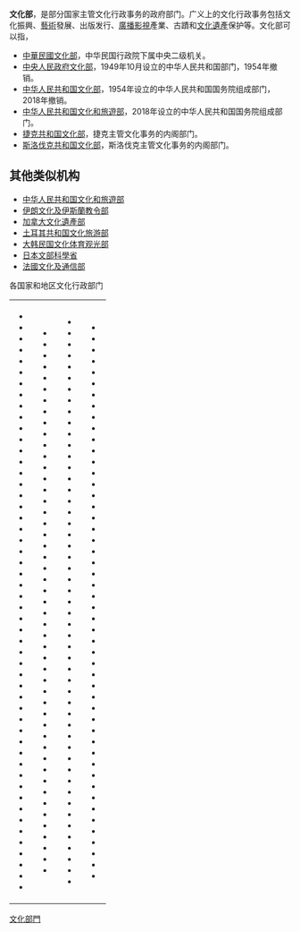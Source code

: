 '''文化部'''，是部分国家主管文化行政事务的政府部门。广义上的文化行政事务包括文化振興、[[藝術|藝術]]發展、出版发行、[[廣播|廣播]][[影視|影視]]產業、古蹟和[[文化遺產|文化遺產]]保护等。文化部可以指，

*[[中華民國文化部|中華民國文化部]]，中华民国行政院下属中央二级机关。
*[[中央人民政府文化部|中央人民政府文化部]]，1949年10月设立的中华人民共和国部门，1954年撤销。
*[[中华人民共和国文化部|中华人民共和国文化部]]，1954年设立的中华人民共和国国务院组成部门，2018年撤销。
*[[中华人民共和国文化和旅遊部|中华人民共和国文化和旅遊部]]，2018年设立的中华人民共和国国务院组成部门。
*[[捷克共和国文化部|捷克共和国文化部]]，捷克主管文化事务的内阁部门。
*[[斯洛伐克共和国文化部|斯洛伐克共和国文化部]]，斯洛伐克主管文化事务的内阁部门。

== 其他类似机构 ==
*[[中华人民共和国文化和旅遊部|中华人民共和国文化和旅遊部]]
*[[伊朗文化及伊斯蘭教令部|伊朗文化及伊斯蘭教令部]]
*[[加拿大文化遺產部|加拿大文化遺產部]]
*[[土耳其共和国文化旅游部|土耳其共和国文化旅游部]]
*[[大韩民国文化体育观光部|大韩民国文化体育观光部]]
*[[日本|日本]][[文部科學省|文部科學省]]
*[[法國文化及通信部|法國文化及通信部]]

; 各国家和地区文化行政部门
 {{Main category|各国文化部门}}
{|
|valign=top|
*{{flaglink|阿富汗|文化部}}
*{{flaglink|阿爾察赫|文化部}}
*{{flaglink|阿爾巴尼亞|文化部}}
*{{flaglink|阿爾及利亞|文化部}}
*{{flaglink|阿根廷|文化部}}
*{{flaglink|亞美尼亞|文化部}}
*{{flaglink|澳大利亞|文化部}}
*{{flaglink|奧地利|文化部}}
*{{flaglink|亞塞拜然|文化部}}
*{{flaglink|巴哈馬|文化部}}
*{{flaglink|巴林|文化部}}
*{{flaglink|孟加拉|文化部}}
*{{flaglink|巴貝多|文化部}}
*{{flaglink|白俄羅斯|文化部}}
*{{flaglink|比利時|文化部}}
*{{flaglink|貝里斯|文化部}}
*{{flaglink|貝南|文化部}}
*{{flaglink|不丹|文化部}}
*{{flaglink|玻利維亞|文化部}}
*{{flaglink|波斯尼亞和黑塞哥維那|文化部}}
*{{flaglink|波札那|文化部}}
*{{flaglink|巴西|文化部}}
*{{flaglink|汶萊|文化部}}
*{{flaglink|保加利亞|文化部}}
*{{flaglink|布吉納法索|文化部}}
*{{flaglink|蒲隆地|文化部}}
*{{flaglink|柬埔寨|文化部}}
*{{flaglink|喀麥隆|文化部}}
*{{flaglink|加拿大|文化遺產部}}
*{{flaglink|維德角|文化部}}
*{{flaglink|中非|文化部}}
*{{flaglink|乍得|文化部}}
*{{flaglink|智利|文化部}}
*{{flaglink|中華人民共和國|文化和旅遊部}}
*{{flaglink|哥倫比亞|文化部}}
*{{flaglink|葛摩|文化部}}
*{{flaglink|剛果民主共和國|文化部}}
*{{flaglink|剛果共和國|文化部}}
*{{flaglink|庫克群島|文化部}}
*{{flaglink|哥斯大黎加|文化部}}
*{{flaglink|象牙海岸|文化部}}
*{{flaglink|克羅埃西亞|文化部}}
*{{flaglink|古巴|文化部}}
*{{flaglink|賽普勒斯|文化部}}
*{{flaglink|捷克|文化部}}
*{{flaglink|丹麥|文化部}}
*{{flaglink|吉布地|文化部}}
*{{flaglink|多米尼克|文化部}}
*{{flaglink|多明尼加|文化部}}
*{{flaglink|頓涅茨克人民共和國|文化部}}
*{{flaglink|厄瓜多|文化部}}
*{{flaglink|埃及|文化部}}
|Valign=top|
*{{flaglink|薩爾瓦多|文化部}}
*{{flaglink|赤道幾內亞|文化部}}
*{{flaglink|厄利垂亞|文化部}}
*{{flaglink|愛沙尼亞|文化部}}
*{{flaglink|衣索比亞|文化部}}
*{{flaglink|斐濟|外交和貿易部}}
*{{flaglink|芬蘭|文化部}}
*{{flaglink|法國|文化部}}
*{{flaglink|加彭|文化部}}
*{{flaglink|甘比亞|文化部}}
*{{flaglink|喬治亞|文化部}}
*{{flaglink|德國|文化部}}
*{{flaglink|迦納|文化部}}
*{{flaglink|希臘|文化部}}
*{{flaglink|格瑞那達|文化部}}
*{{flaglink|瓜地馬拉|文化部}}
*{{flaglink|幾內亞|文化部}}
*{{flaglink|幾內亞比索|文化部}}
*{{flaglink|蓋亞那|文化部}}
*{{flaglink|海地|文化部}}
*{{flaglink|梵蒂岡|憲兵}}
*{{flaglink|宏都拉斯|文化部}}
*{{flaglink|匈牙利|文化部}}
*{{flaglink|冰島|文化部}}
*{{flaglink|印度|文化部}}
*{{flaglink|印度尼西亞|文化部}}
*{{flaglink|伊朗|文化及伊斯蘭教令部}}
*{{flaglink|伊拉克|文化部}}
*{{flaglink|愛爾蘭|文化部}}
*{{flaglink|以色列|文化部}}
*{{flaglink|義大利|文化部}}
*{{flaglink|牙買加|文化部}}
*{{flaglink|日本|文部科學省}}
*{{flaglink|約旦|文化部}}
*{{flaglink|哈薩克|文化部}}
*{{flaglink|肯亞|文化部}}
*{{flaglink|吉里巴斯|文化部}}
*{{flaglink|大韓民國|文化體育觀光部}}
*{{flaglink|朝鮮|文化省}}
*{{flaglink|科索沃|文化部}}
*{{flaglink|科威特|文化部}}
*{{flaglink|吉爾吉斯|文化部}}
*{{flaglink|寮國|文化部}}
*{{flaglink|拉脫維亞|文化部}}
*{{flaglink|黎巴嫩|文化部}}
*{{flaglink|賴索托|文化部}}
*{{flaglink|賴比瑞亞|文化部}}
*{{flaglink|利比亞|文化部}}
*{{flaglink|列支敦士登|文化部}}
|Valign=top|
*{{flaglink|立陶宛|文化部}}
*{{flaglink|盧甘斯克人民共和國|文化部}}
*{{flaglink|盧森堡|文化部}}
*{{flaglink|馬其頓|文化部}}
*{{flaglink|馬達加斯加|文化部}}
*{{flaglink|馬拉威|文化部}}
*{{flaglink|馬來西亞|文化部}}
*{{flaglink|馬爾地夫|文化部}}
*{{flaglink|馬利|文化部}}
*{{flaglink|馬爾他|文化部}}
*{{flaglink|馬紹爾群島|文化部}}
*{{flaglink|茅利塔尼亞|文化部}}
*{{flaglink|模里西斯|文化部}}
*{{flaglink|墨西哥|文化部}}
*{{flaglink|密克羅尼西亞聯邦|文化部}}
*{{flaglink|摩爾多瓦|文化部}}
*{{flaglink|摩納哥|文化部}}
*{{flaglink|蒙古|文化部}}
*{{flaglink|蒙特內哥羅|文化部}}
*{{flaglink|摩洛哥|文化部}}
*{{flaglink|莫三比克|文化部}}
*{{flaglink|緬甸|文化部}}
*{{flaglink|納米比亞|文化部}}
*{{flaglink|瑙魯|文化部}}
*{{flaglink|尼泊爾|文化部}}
*{{flaglink|荷蘭|文化部}}
*{{flaglink|紐西蘭|文化部}}
*{{flaglink|尼加拉瓜|文化部}}
*{{flaglink|尼日|文化部}}
*{{flaglink|奈及利亞|文化部}}
*{{flaglink|紐埃|文化部}}
*{{flaglink|北賽普勒斯|文化部}}
*{{flaglink|挪威|文化部}}
*{{flaglink|阿曼|文化部}}
*{{flaglink|巴基斯坦|文化部}}
*{{flaglink|帛琉|文化部}}
*{{flaglink|巴勒斯坦|文化部}}
*{{flaglink|巴拿馬|文化部}}
*{{flaglink|巴拉圭|文化部}}
*{{flaglink|秘魯|文化部}}
*{{flaglink|菲律賓|文化部}}
*{{flaglink|波蘭|文化部}}
*{{flaglink|葡萄牙|文化部}}
*{{flaglink|德涅斯特河沿岸|文化部}}
*{{flaglink|卡達|文化部}}
*{{flaglink|羅馬尼亞|文化部}}
*{{flaglink|俄羅斯|聯邦文化部}}
*{{flaglink|盧安達|文化部}}
*{{flaglink|聖多美和普林西比|文化部}}
*{{flaglink|聖克里斯多福及尼維斯|文化部}}
*{{flaglink|聖露西亞|文化部}}
|Valign=top|
*{{flaglink|聖文森及格瑞那丁|文化部}}
*{{flaglink|薩摩亞|文化部}}
*{{flaglink|聖馬利諾|文化部}}
*{{flaglink|沙烏地阿拉伯|文化部}}
*{{flaglink|撒拉威阿拉伯民主共和國|文化部}}
*{{flaglink|塞內加爾|文化部}}
*{{flaglink|塞爾維亞|文化部}}
*{{flaglink|塞席爾|文化部}}
*{{flaglink|獅子山|文化部}}
*{{flaglink|新加坡|文化、社区及青年部}}
*{{flaglink|斯洛伐克|文化部}}
*{{flaglink|斯洛維尼亞|文化部}}
*{{flaglink|索羅門群島|文化部}}
*{{flaglink|索馬利亞|文化部}}
*{{flaglink|南非|文化部}}
*{{flaglink|南蘇丹|文化部}}
*{{flaglink|南奧塞梯|文化部}}
*{{flaglink|西班牙|文化部}}
*{{flaglink|斯里蘭卡|文化部}}
*{{flaglink|蘇丹|文化部}}
*{{flaglink|蘇利南|文化部}}
*{{flaglink|史瓦濟蘭|文化部}}
*{{flaglink|瑞典|文化部}}
*{{flaglink|瑞士|文化部}}
*{{flaglink|敘利亞|文化部}}
*{{flaglink|中華民國|文化部}}
*{{flaglink|塔吉克|文化部}}
*{{flaglink|坦尚尼亞|文化部}}
*{{flaglink|泰國|文化部}}
*{{flaglink|東帝汶|文化部}}
*{{flaglink|多哥|文化部}}
*{{flaglink|東加|文化部}}
*{{flaglink|千里達及托巴哥|文化部}}
*{{flaglink|突尼西亞|文化部}}
*{{flaglink|土耳其|共和國文化旅遊部}}
*{{flaglink|土庫曼|文化部}}
*{{flaglink|吐瓦魯|文化部}}
*{{flaglink|烏干達|文化部}}
*{{flaglink|烏克蘭|文化部}}
*{{flaglink|阿拉伯聯合大公國|文化部}}
*{{flaglink|美國|文化部}}
*{{flaglink|英國|文化部}}
*{{flaglink|烏拉圭|文化部}}
*{{flaglink|烏茲別克|文化部}}
*{{flaglink|萬那杜|文化部}}
*{{flaglink|委內瑞拉|文化部}}
*{{flaglink|越南|文化部}}
*{{flaglink|葉門|文化部}}
*{{flaglink|尚比亞|文化部}}
*{{flaglink|辛巴威|文化部}}
|}

{{disambig|Cat=三字組織機構消歧義}}
[[Category:文化部門|]]
